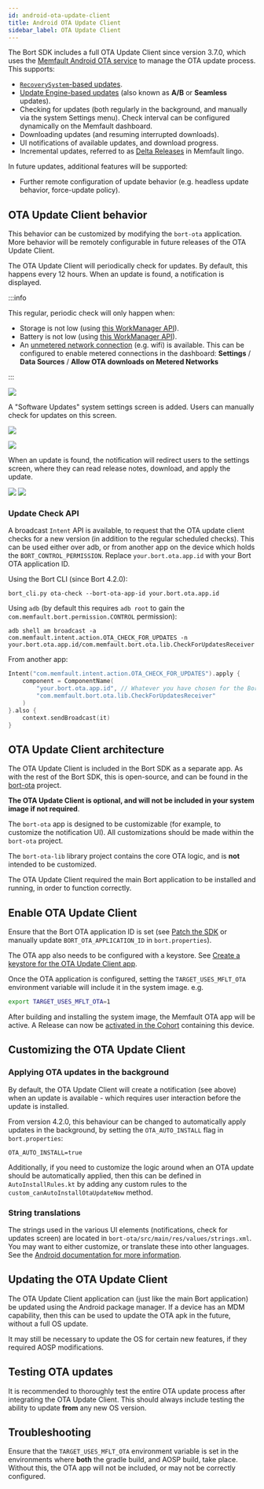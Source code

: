 ```yaml
---
id: android-ota-update-client
title: Android OTA Update Client
sidebar_label: OTA Update Client
---
```


The Bort SDK includes a full OTA Update Client since version 3.7.0, which uses
the
[Memfault Android OTA service](/docs/android/android-releases-integration-guide)
to manage the OTA update process. This supports:

- [`RecoverySystem`-based updates](https://source.android.com/devices/tech/ota/nonab).
- [Update Engine-based updates](https://source.android.com/devices/tech/ota/ab#life-of-an-a-b-update)
  (also known as **A/B** or **Seamless** updates).
- Checking for updates (both regularly in the background, and manually via the
  system Settings menu). Check interval can be configured dynamically on the
  Memfault dashboard.
- Downloading updates (and resuming interrupted downloads).
- UI notifications of available updates, and download progress.
- Incremental updates, referred to as
  [Delta Releases](/docs/platform/ota/#delta-releases) in Memfault lingo.

In future updates, additional features will be supported:

- Further remote configuration of update behavior (e.g. headless update
  behavior, force-update policy).

## OTA Update Client behavior

This behavior can be customized by modifying the `bort-ota` application. More
behavior will be remotely configurable in future releases of the OTA Update
Client.

The OTA Update Client will periodically check for updates. By default, this
happens every 12 hours. When an update is found, a notification is displayed.

:::info

This regular, periodic check will only happen when:

- Storage is not low (using
  [this WorkManager API](<https://developer.android.com/reference/androidx/work/Constraints.Builder#setRequiresStorageNotLow(kotlin.Boolean)>)).
- Battery is not low (using
  [this WorkManager API](<https://developer.android.com/reference/androidx/work/Constraints.Builder#setRequiresBatteryNotLow(kotlin.Boolean)>)).
- An
  [unmetered network connection](https://developer.android.com/reference/androidx/work/NetworkType#UNMETERED)
  (e.g. wifi) is available. This can be configured to enable metered connections
  in the dashboard: **Settings** / **Data Sources** / **Allow OTA downloads on
  Metered Networks**

:::

![](/img/docs/android/ota-notification.png)

A "Software Updates" system settings screen is added. Users can manually check
for updates on this screen.

![](/img/docs/android/settings-software-updates.png)

![](/img/docs/android/check-for-updates.png)

When an update is found, the notification will redirect users to the settings
screen, where they can read release notes, download, and apply the update.

![](/img/docs/android/update-available.png)
![](/img/docs/android/download-update.png)

### Update Check API

A broadcast `Intent` API is available, to request that the OTA update client
checks for a new version (in addition to the regular scheduled checks). This can
be used either over adb, or from another app on the device which holds the
`BORT_CONTROL_PERMISSION`. Replace `your.bort.ota.app.id` with your Bort OTA
application ID.

Using the Bort CLI (since Bort 4.2.0):

```
bort_cli.py ota-check --bort-ota-app-id your.bort.ota.app.id
```

Using `adb` (by default this requires `adb root` to gain the
`com.memfault.bort.permission.CONTROL` permission):

```
adb shell am broadcast -a com.memfault.intent.action.OTA_CHECK_FOR_UPDATES -n your.bort.ota.app.id/com.memfault.bort.ota.lib.CheckForUpdatesReceiver
```

From another app:

```kotlin
Intent("com.memfault.intent.action.OTA_CHECK_FOR_UPDATES").apply {
    component = ComponentName(
        "your.bort.ota.app.id", // Whatever you have chosen for the Bort OTA application ID
        "com.memfault.bort.ota.lib.CheckForUpdatesReceiver"
    )
}.also {
    context.sendBroadcast(it)
}
```

## OTA Update Client architecture

The OTA Update Client is included in the Bort SDK as a separate app. As with the
rest of the Bort SDK, this is open-source, and can be found in the
[bort-ota](https://github.com/memfault/bort/tree/master/MemfaultPackages/bort-ota)
project.

**The OTA Update Client is optional, and will not be included in your system
image if not required**.

The `bort-ota` app is designed to be customizable (for example, to customize the
notification UI). All customizations should be made within the `bort-ota`
project.

The `bort-ota-lib` library project contains the core OTA logic, and is **not**
intended to be customized.

The OTA Update Client required the main Bort application to be installed and
running, in order to function correctly.

## Enable OTA Update Client

Ensure that the Bort OTA application ID is set (see
[Patch the SDK](/docs/android/android-getting-started-guide#patch-the-sdk) or
manually update `BORT_OTA_APPLICATION_ID` in `bort.properties`).

The OTA app also needs to be configured with a keystore. See
[Create a keystore for the OTA Update Client app](/docs/android/android-getting-started-guide#create-a-keystore-for-the-bort-ota-update-client-app).

Once the OTA application is configured, setting the `TARGET_USES_MFLT_OTA`
environment variable will include it in the system image. e.g.

```bash
export TARGET_USES_MFLT_OTA=1
```

After building and installing the system image, the Memfault OTA app will be
active. A Release can now be
[activated in the Cohort](/docs/android/android-releases-integration-guide#activate-the-release)
containing this device.

## Customizing the OTA Update Client

### Applying OTA updates in the background

By default, the OTA Update Client will create a notification (see above) when an
update is available - which requires user interaction before the update is
installed.

From version 4.2.0, this behaviour can be changed to automatically apply updates
in the background, by setting the `OTA_AUTO_INSTALL` flag in `bort.properties`:

```
OTA_AUTO_INSTALL=true
```

Additionally, if you need to customize the logic around when an OTA update
should be automatically applied, then this can be defined in
`AutoInstallRules.kt` by adding any custom rules to the
`custom_canAutoInstallOtaUpdateNow` method.

### String translations

The strings used in the various UI elements (notifications, check for updates
screen) are located in `bort-ota/src/main/res/values/strings.xml`. You may want
to either customize, or translate these into other languages. See the
[Android documentation for more information](https://developer.android.com/guide/topics/resources/localization#creating-alternatives).

## Updating the OTA Update Client

The OTA Update Client application can (just like the main Bort application) be
updated using the Android package manager. If a device has an MDM capability,
then this can be used to update the OTA apk in the future, without a full OS
update.

It may still be necessary to update the OS for certain new features, if they
required AOSP modifications.

## Testing OTA updates

It is recommended to thoroughly test the entire OTA update process after
integrating the OTA Update Client. This should always include testing the
ability to update **from** any new OS version.

## Troubleshooting

Ensure that the `TARGET_USES_MFLT_OTA` environment variable is set in the
environments where **both** the gradle build, and AOSP build, take place.
Without this, the OTA app will not be included, or may not be correctly
configured.
